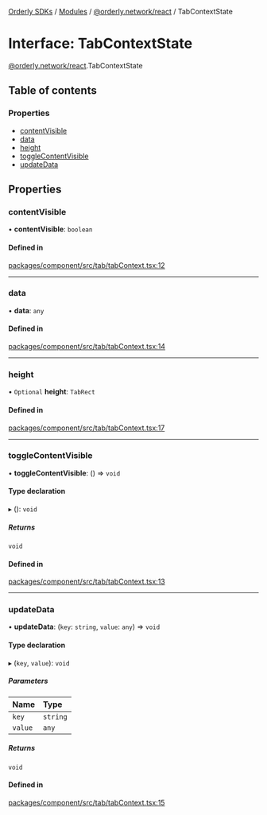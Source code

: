 [Orderly SDKs](/sdks/tech-doc/README) / [Modules](/sdks/tech-doc/modules) / [@orderly.network/react](/sdks/tech-doc/modules/orderly_network_react) / TabContextState

# Interface: TabContextState

[@orderly.network/react](/sdks/tech-doc/modules/orderly_network_react).TabContextState

## Table of contents

### Properties

- [contentVisible](/sdks/tech-doc/interfaces/orderly_network_react.TabContextState#contentvisible)
- [data](/sdks/tech-doc/interfaces/orderly_network_react.TabContextState#data)
- [height](/sdks/tech-doc/interfaces/orderly_network_react.TabContextState#height)
- [toggleContentVisible](/sdks/tech-doc/interfaces/orderly_network_react.TabContextState#togglecontentvisible)
- [updateData](/sdks/tech-doc/interfaces/orderly_network_react.TabContextState#updatedata)

## Properties

### contentVisible

• **contentVisible**: `boolean`

#### Defined in

[packages/component/src/tab/tabContext.tsx:12](https://github.com/OrderlyNetwork/js-sdk/blob/ba995f2/packages/component/src/tab/tabContext.tsx#L12)

___

### data

• **data**: `any`

#### Defined in

[packages/component/src/tab/tabContext.tsx:14](https://github.com/OrderlyNetwork/js-sdk/blob/ba995f2/packages/component/src/tab/tabContext.tsx#L14)

___

### height

• `Optional` **height**: `TabRect`

#### Defined in

[packages/component/src/tab/tabContext.tsx:17](https://github.com/OrderlyNetwork/js-sdk/blob/ba995f2/packages/component/src/tab/tabContext.tsx#L17)

___

### toggleContentVisible

• **toggleContentVisible**: () => `void`

#### Type declaration

▸ (): `void`

##### Returns

`void`

#### Defined in

[packages/component/src/tab/tabContext.tsx:13](https://github.com/OrderlyNetwork/js-sdk/blob/ba995f2/packages/component/src/tab/tabContext.tsx#L13)

___

### updateData

• **updateData**: (`key`: `string`, `value`: `any`) => `void`

#### Type declaration

▸ (`key`, `value`): `void`

##### Parameters

| Name | Type |
| :------ | :------ |
| `key` | `string` |
| `value` | `any` |

##### Returns

`void`

#### Defined in

[packages/component/src/tab/tabContext.tsx:15](https://github.com/OrderlyNetwork/js-sdk/blob/ba995f2/packages/component/src/tab/tabContext.tsx#L15)
